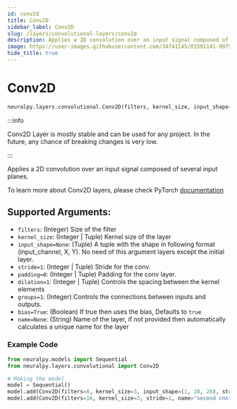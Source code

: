 ```yaml
---
id: conv2d
title: Conv2D
sidebar_label: Conv2D
slug: /layers/convolutional-layers/conv2d
description: Applies a 2D convolution over an input signal composed of several input planes
image: https://user-images.githubusercontent.com/34741145/81591141-99752900-93d9-11ea-9ef6-cc2c68daaa19.png
hide_title: true
---
```


# Conv2D

```python
neuralpy.layers.convolutional.Conv2D(filters, kernel_size, input_shape=None, stride=1, padding=0, dilation=1, groups=1, bias=True, name=None)
```

:::info

Conv2D Layer is mostly stable and can be used for any project. In the future, any chance of breaking changes is very low.

:::

Applies a 2D convolution over an input signal composed of several input planes.

To learn more about Conv2D layers, please check PyTorch [documentation](https://pytorch.org/docs/stable/nn.html#conv2d)

## Supported Arguments:

- `filters`: (Integer) Size of the filter
- `kernel_size`: (Integer | Tuple) Kernel size of the layer
- `input_shape=None`: (Tuple) A tuple with the shape in following format (input_channel, X, Y). No need of this argument layers except the initial layer.
- `stride=1`: (Integer | Tuple) Stride for the conv.
- `padding=0`: (Integer | Tuple) Padding for the conv layer.
- `dilation=1`: (Integer | Tuple) Controls the spacing between the kernel elements
- `groups=1`: (Integer) Controls the connections between inputs and outputs.
- `bias=True`: (Boolean) If true then uses the bias, Defaults to `true`
- `name=None`: (String) Name of the layer, if not provided then automatically calculates a unique name for the layer

### Example Code

```python
from neuralpy.models import Sequential
from neuralpy.layers.convolutional import Conv2D

# Making the model
model = Sequential()
model.add(Conv2D(filters=8, kernel_size=3, input_shape=(1, 28, 28), stride=1, name="first cnn"))
model.add(Conv2D(filters=16, kernel_size=3, stride=1, name="second cnn"))
```
